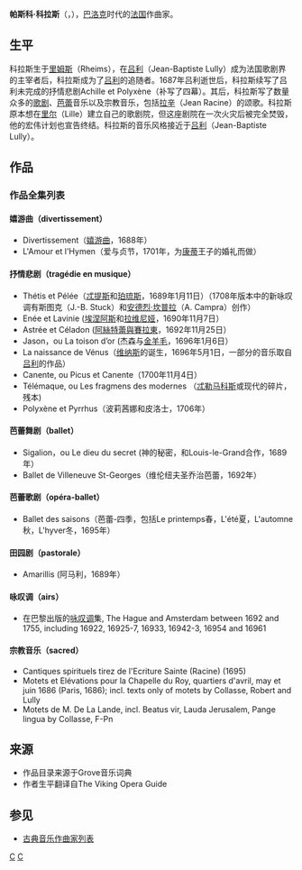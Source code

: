 {{Infobox classical
| 中文名 = 科拉斯
| 画像 = 
| 附注 =      
| 原文名 = Pascal Collasse
| 国别 = 法国    
| 出生日期 = 1649年1月22日
| 出生地 = 里姆斯
| 逝世日期 = 1709年7月17日(60歲)
| 逝世地 = 凡尔赛
| 所属时期 = 巴洛克
| 所属乐派 =  
| 擅长作品类型 = 歌剧
| 代表作 = 歌剧《波莉茜娜和皮洛士》《维纳斯的诞生》等
| 师从 =
| 学生 = 
| 官方网站 = 
}}

'''帕斯科·科拉斯'''（{{lang-fr|Pascal Collasse}}，{{bd|1649年|1月22日|1709年|7月17日}}），[[巴洛克|巴洛克]]时代的[[法国|法国]]作曲家。

==生平==
科拉斯生于[[里姆斯|里姆斯]]（Rheims），在[[吕利|吕利]]（Jean-Baptiste Lully）成为法国歌剧界的主宰者后，科拉斯成为了[[吕利|吕利]]的追随者。1687年吕利逝世后，科拉斯续写了吕利未完成的抒情悲剧Achille et Polyxène（补写了四幕）。其后，科拉斯写了数量众多的[[歌剧|歌剧]]、[[芭蕾|芭蕾]]音乐以及宗教音乐，包括[[拉辛|拉辛]]（Jean Racine）的颂歌。科拉斯原本想在[[里尔|里尔]]（Lille）建立自己的歌剧院，但这座剧院在一次火灾后被完全焚毁，他的宏伟计划也宣告终结。科拉斯的音乐风格接近于[[吕利|吕利]]（Jean-Baptiste Lully）。

==作品==
===作品全集列表===

====嬉游曲（divertissement）====
*Divertissement（[[嬉游曲|嬉游曲]]，1688年）
*L'Amour et l'Hymen（爱与贞节，1701年，为[[康蒂|康蒂]]王子的婚礼而做）

====抒情悲剧（tragédie en musique）====
*Thétis et Pélée（[[忒提斯|忒提斯]]和[[珀琉斯|珀琉斯]]，1689年1月11日）（1708年版本中的新咏叹调有斯图克（J.-B. Stuck）和[[安德烈·坎普拉|安德烈·坎普拉]]（A. Campra）创作）
*Enée et Lavinie ([[埃涅阿斯|埃涅阿斯]]和[[拉维尼娅|拉维尼娅]]，1690年11月7日）
*Astrée et Céladon ([[阿絲特蕾與賽拉東|阿絲特蕾與賽拉東]]，1692年11月25日）
*Jason，ou La toison d’or (杰森与[[金羊毛|金羊毛]]，1696年1月6日）
*La naissance de Vénus（[[维纳斯|维纳斯]]的诞生，1696年5月1日，一部分的音乐取自[[吕利|吕利]]的作品）
*Canente, ou Picus et Canente（1700年11月4日）
*Télémaque, ou Les fragmens des modernes （[[忒勒马科斯|忒勒马科斯]]或现代的碎片，残本)
*Polyxène et Pyrrhus（波莉茜娜和皮洛士，1706年）

====芭蕾舞剧（ballet）====
*Sigalion，ou Le dieu du secret (神的秘密，和Louis-le-Grand合作，1689年）
*Ballet de Villeneuve St-Georges（维伦纽夫圣乔治芭蕾，1692年）

====芭蕾歌剧（opéra-ballet）====
*Ballet des saisons（芭蕾-四季，包括Le printemps春，L'été夏，L'automne秋，L'hyver冬，1695年）

====田园剧（pastorale）====
*Amarillis (阿马利，1689年）

====咏叹调（airs）====
*在巴黎出版的[[咏叹调|咏叹调]]集, The Hague and Amsterdam between 1692 and 1755, including 16922, 16925-7, 16933, 16942-3, 16954 and 16961
 
====宗教音乐（sacred）====
*Cantiques spirituels tirez de l'Ecriture Sainte (Racine) (1695)
*Motets et Elévations pour la Chapelle du Roy, quartiers d'avril, may et juin 1686 (Paris, 1686); incl. texts only of motets by Collasse, Robert and Lully
*Motets de M. De La Lande, incl. Beatus vir, Lauda Jerusalem, Pange lingua by Collasse, F-Pn

==来源==
*作品目录来源于Grove音乐词典
*作者生平翻译自The Viking Opera Guide 

==参见==
* [[古典音乐作曲家列表|古典音乐作曲家列表]]

{{Authority control}}
[[Category:法国作曲家|C]]
[[Category:巴洛克作曲家|C]]